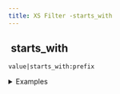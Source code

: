 ```yaml
---
title: XS Filter -starts_with
---
```


## <img src="../assets/docuBadge (11).png" alt="" data-size="line"> starts\_with <a href="#xsstarts_with" id="xsstarts_with"></a>

`value|starts_with:prefix`

<details>

<summary>Examples</summary>

```javascript
"hello world"|starts_with:"hello"    // Returns true
"test123"|starts_with:"abc"         // Returns false
```

</details>
